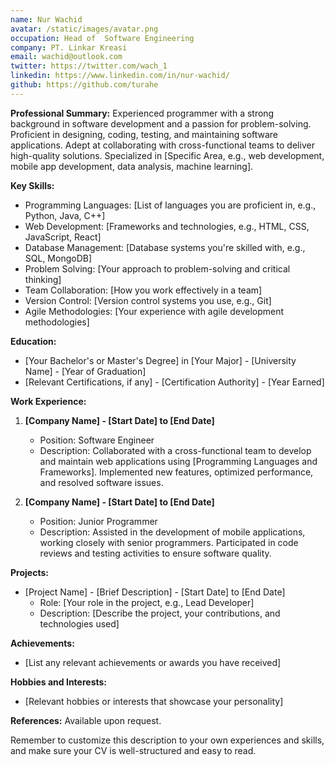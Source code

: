 ```yaml
---
name: Nur Wachid
avatar: /static/images/avatar.png
occupation: Head of  Software Engineering
company: PT. Linkar Kreasi
email: wachid@outlook.com
twitter: https://twitter.com/wach_1
linkedin: https://www.linkedin.com/in/nur-wachid/
github: https://github.com/turahe
---
```



**Professional Summary:**
Experienced programmer with a strong background in software development and a passion for problem-solving. Proficient in designing, coding, testing, and maintaining software applications. Adept at collaborating with cross-functional teams to deliver high-quality solutions. Specialized in [Specific Area, e.g., web development, mobile app development, data analysis, machine learning].

**Key Skills:**
- Programming Languages: [List of languages you are proficient in, e.g., Python, Java, C++]
- Web Development: [Frameworks and technologies, e.g., HTML, CSS, JavaScript, React]
- Database Management: [Database systems you're skilled with, e.g., SQL, MongoDB]
- Problem Solving: [Your approach to problem-solving and critical thinking]
- Team Collaboration: [How you work effectively in a team]
- Version Control: [Version control systems you use, e.g., Git]
- Agile Methodologies: [Your experience with agile development methodologies]

**Education:**
- [Your Bachelor's or Master's Degree] in [Your Major] - [University Name] - [Year of Graduation]
- [Relevant Certifications, if any] - [Certification Authority] - [Year Earned]

**Work Experience:**

1. **[Company Name] - [Start Date] to [End Date]**
   - Position: Software Engineer
   - Description: Collaborated with a cross-functional team to develop and maintain web applications using [Programming Languages and Frameworks]. Implemented new features, optimized performance, and resolved software issues.

2. **[Company Name] - [Start Date] to [End Date]**
   - Position: Junior Programmer
   - Description: Assisted in the development of mobile applications, working closely with senior programmers. Participated in code reviews and testing activities to ensure software quality.

**Projects:**
- [Project Name] - [Brief Description] - [Start Date] to [End Date]
  - Role: [Your role in the project, e.g., Lead Developer]
  - Description: [Describe the project, your contributions, and technologies used]

**Achievements:**
- [List any relevant achievements or awards you have received]

**Hobbies and Interests:**
- [Relevant hobbies or interests that showcase your personality]

**References:**
Available upon request.

Remember to customize this description to your own experiences and skills, and make sure your CV is well-structured and easy to read.